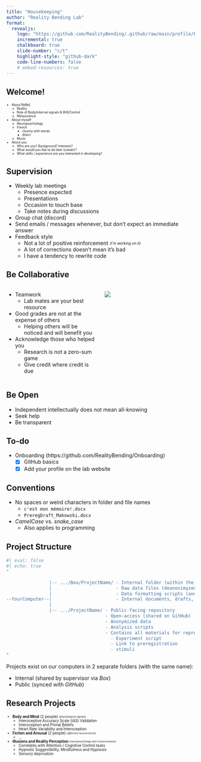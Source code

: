 ```yaml
---
title: "Housekeeping"
author: "Reality Bending Lab"
format:
  revealjs:
    logo: "https://github.com/RealityBending/.github/raw/main/profile/banner.png"
    incremental: true
    chalkboard: true
    slide-number: "c/t"
    highlight-style: "github-dark"
    code-line-numbers: false
    # embed-resources: true
---
```



## Welcome!

::: {style="font-size: 60%;" .nonincremental}

- About ReBeL
  - Reality
  - Role of Body/internal signals & Will/Control
  - Metascience
- About myself
  - Neuropsychology
  - French
    - clusmy with words
    - direct
  - Music
- About you
  - Who are you? Background? Interests?
  - What would you like to do later (career)?
  - What skills / experience are you interested in developing?

:::

## Supervision

::: {.r-fit-text}

- Weekly lab meetings
  - Presence expected
  - Presentations
  - Occasion to touch base
  - Take notes during discussions
- Group chat (discord)
- Send emails / messages whenever, but don’t expect an immediate answer
- Feedback style
  - Not a lot of positive reinforcement <sub><sup>*(I'm working on it)*</sup></sub>
  - A lot of corrections doesn't mean it's bad
  - I have a tendency to rewrite code

:::

## Be Collaborative

::::: {.columns}

:::: {.column width="50%"}

::: {.r-fit-text}

- Teamwork
  - Lab mates are your best resource
- Good grades are not at the expense of others
  - Helping others will be noticed and will benefit you
- Acknowledge those who helped you
  - Research is *not* a zero-sum game
  - Give credit where credit is due

:::

::::

:::: {.column width="50%"}

![](https://media.tenor.com/pDtcThNmoUQAAAAd/it-crowd-team-denholm-reynholm.gif)

::::

:::::

## Be Open

- Independent intellectually does not mean all-knowing
- [Seek help]{.fragment .highlight-red}
- Be transparent

## To-do

- Onboarding (https://github.com/RealityBending/Onboarding)
  - [x] GitHub basics
  - [x] Add your profile on the lab website


## Conventions

- No spaces or weird characters in folder and file names
  - [`c'est mon mémoire!.docx`]{.fragment .strike}
  - `PreregDraft_Makowski.docx`
- *CamelCase* vs. *snake_case*
  - Also applies to programming


## Project Structure


```r
#| eval: false
#| echo: true
"

                |-- .../Box/ProjectName/ - Internal folder (within the lab)
                |                        - Raw data files (deanonimyzed)
                |                        - Data formatting scripts (anonymization)
--YourComputer--|                        - Internal documents, drafts, litterature
                |
                |-- .../ProjectName/ - Public-facing repository
                                     - Open-access (shared on GitHub)
                                     - Anonymized data
                                     - Analysis scripts
                                     - Contains all materials for reproducibility
                                       - Experiment script
                                       - Link to preregistration
                                       - stimuli
"
```

::: {.r-fit-text}

Projects exist on our computers in 2 separate folders (with the [same name]{.fragment .highlight-red}):

- Internal (shared by supervisor via *Box*)
- Public (synced with *GitHub*)

:::


## Research Projects

::: {style="font-size: 70%;"}

- **Body and Mind** (2 people) <sub><sup>*(physiological signals)*</sup></sub>
  - Interoceptive Accuracy Scale (IAS) Validation
  - Interoception and Primal Beliefs
  - Heart Rate Variability and Interoception
- **Fiction and Arousal** (2 people) <sub><sup>*(affective neuroscience)*</sup></sub>
  - ...
- **Illusions and Reality Perception** <sub><sup>*(neuropsychology and consciousness)*</sup></sub>
  - Correlates with Attention / Cognitive Control tasks
  - Hypnotic Suggestibility, Mindfulness and Hypnosis
  - Sensory deprivation
<!-- - **Doggo/Nogo** <sub><sup>*(neuropsychological assessment)*</sup></sub> -->
<!--   - Design: Optimal number of trials. -->
<!--   - Reliability: test-retest. -->
<!--   - Validity: correlation with traditional executive tasks. -->

:::

